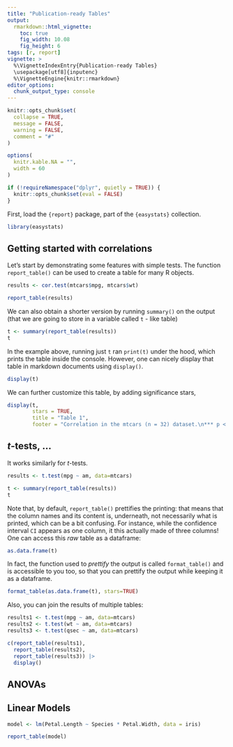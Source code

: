 ```yaml
---
title: "Publication-ready Tables"
output: 
  rmarkdown::html_vignette:
    toc: true
    fig_width: 10.08
    fig_height: 6
tags: [r, report]
vignette: >
  %\VignetteIndexEntry{Publication-ready Tables}
  \usepackage[utf8]{inputenc}
  %\VignetteEngine{knitr::rmarkdown}
editor_options: 
  chunk_output_type: console
---
```


```r
knitr::opts_chunk$set(
  collapse = TRUE,
  message = FALSE,
  warning = FALSE,
  comment = "#"
)

options(
  knitr.kable.NA = "",
  width = 60
)

if (!requireNamespace("dplyr", quietly = TRUE)) {
  knitr::opts_chunk$set(eval = FALSE)
}
```


First, load the `{report}` package, part of the `{easystats}` collection.

```r
library(easystats)
```


## Getting started with correlations

Let's start by demonstrating some features with simple tests. The function `report_table()` can be used to create a table for many R objects.

```r
results <- cor.test(mtcars$mpg, mtcars$wt)

report_table(results)
```

We can also obtain a shorter version by running `summary()` on the output (that we are going to store in a variable called `t` - like table)

```r
t <- summary(report_table(results))
t
```

In the example above, running just `t` ran `print(t)` under the hood, which prints the table inside the console. However, one can nicely display that table in markdown documents using `display()`.

```r
display(t)
```

We can further customize this table, by adding significance stars, 


```r
display(t, 
        stars = TRUE,
        title = "Table 1", 
        footer = "Correlation in the mtcars (n = 32) dataset.\n*** p < .001")
```

## *t*-tests, ...

It works similarly for *t*-tests.

```r
results <- t.test(mpg ~ am, data=mtcars)

t <- summary(report_table(results))
t
```

Note that, by default, `report_table()` prettifies the printing: that means that the column names and its content is, underneath, not necessarily what is printed, which can be a bit confusing. For instance, while the confidence interval `CI` appears as one column, it this actually made of three columns! One can access this *raw* table as a dataframe:

```r
as.data.frame(t)
```

In fact, the function used to *prettify* the output is called `format_table()` and is accessible to you too, so that you can prettify the output while keeping it as a dataframe.

```r
format_table(as.data.frame(t), stars=TRUE)
```

Also, you can join the results of multiple tables:

```r
results1 <- t.test(mpg ~ am, data=mtcars)
results2 <- t.test(wt ~ am, data=mtcars)
results3 <- t.test(qsec ~ am, data=mtcars)

c(report_table(results1),
  report_table(results2),
  report_table(results3)) |> 
  display()
```


## ANOVAs



## Linear Models

```r
model <- lm(Petal.Length ~ Species * Petal.Width, data = iris)

report_table(model)
```



